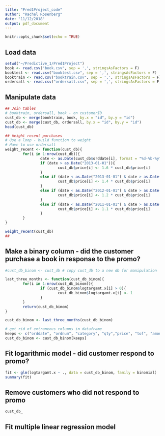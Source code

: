 ```yaml
---
title: "Pred1Project_code"
author: "Rachel Rosenberg"
date: "11/12/2018"
output: pdf_document
---
```


```r
knitr::opts_chunk$set(echo = TRUE)
```

## Load data

```r
setwd("~/Predictive_1/Pred1Project")
book <- read.csv("book.csv", sep = ',', stringsAsFactors = F)
booktest <- read.csv("booktest.csv", sep = ',', stringsAsFactors = F)
booktrain <- read.csv("booktrain.csv", sep = ',', stringsAsFactors = F)
ordersall <- read.csv("ordersall.csv", sep = ',', stringsAsFactors = F)
```

## Manipulate data

```r
## Join tables
# booktrain, ordersall, book - on customerID
cust_db <- merge(booktrain, book, by.x = "id", by.y = "id")
cust_db <- merge(cust_db, ordersall, by.x = "id", by.y = "id")
head(cust_db)

## Weight recent purchases
# Use a loop - build function to weight
# Have to use ordersall 
weight_recent <- function(cust_db){
        for(i in 1:nrow(cust_db)){
                date <- as.Date(cust_db$orddate[i], format = "%d-%b-%y")
                if (date > as.Date("2013-01-01")){
                        cust_db$price[i] <- 1.6 * cust_db$price[i]
                }
                else if (date < as.Date("2013-01-01") & date > as.Date("2012-01-01")){
                        cust_db$price[i] <- 1.4 * cust_db$price[i]
                }
                else if (date < as.Date("2012-01-01") & date > as.Date("2011-01-01")){
                        cust_db$price[i] <- 1.2 * cust_db$price[i]
                }
                else if (date < as.Date("2011-01-01") & date > as.Date("2010-01-01")){
                        cust_db$price[i] <- 1.1 * cust_db$price[i]
                }
        }
}

weight_recent(cust_db)
## 
```

## Make a binary column - did the customer purchase a book in response to the promo?

```r
#cust_db_binom <- cust_db # copy cust_db to a new db for manipulation

last_three_months <- function(cust_db_binom){
        for(i in 1:nrow(cust_db_binom)){
                if (cust_db_binom$logtargamt.x[i] > 0){
                        cust_db_binom$logtargamt.x[i] <- 1
                }
        }
        return(cust_db_binom)
}

cust_db_binom <- last_three_months(cust_db_binom)

# get rid of extraneous columns in dataframe
keeps <- c("orddate", "ordnum", "category", "qty","price", "tof", "amount","frequency","recency","logtargamt.x","id")
cust_db_binom <- cust_db_binom[keeps]
```

## Fit logarithmic model - did customer respond to promo?

```r
fit <- glm(logtargamt.x ~ ., data = cust_db_binom, family = binomial)
summary(fit)
```

## Remove customers who did not respond to promo

```r
cust_db_
```

## Fit multiple linear regression model

```r

```




